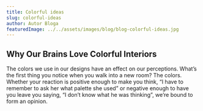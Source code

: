 ```yaml
---
title: Colorful ideas
slug: colorful-ideas
author: Autor Bloga
featuredImage: ../../assets/images/blog/blog-colorful-ideas.jpg
---
```

## Why Our Brains Love Colorful Interiors
The colors we use in our designs have an effect on our perceptions. What’s the first thing you notice when you walk into a new room? The colors. Whether your reaction is positive enough to make you think, “I have to remember to ask her what palette she used” or negative enough to have you leave you saying, “I don’t know what he was thinking”, we’re bound to form an opinion.